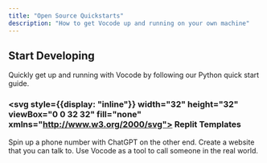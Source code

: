 ```yaml
---
title: "Open Source Quickstarts"
description: "How to get Vocode up and running on your own machine"
---
```


## Start Developing

<CardGroup>
  <Card
    title="Python Quick Start"
    icon="circle-play"
    href="/open-source/python-quickstart"
  >
    Quickly get up and running with Vocode by following our Python quick start
    guide.
  </Card>
</CardGroup>

### <span><svg style={{display: "inline"}} width="32" height="32" viewBox="0 0 32 32" fill="none" xmlns="http://www.w3.org/2000/svg"> <defs></defs> <path    d="M7 5.5C7 4.67157 7.67157 4 8.5 4H15.5C16.3284 4 17 4.67157 17 5.5V12H8.5C7.67157 12 7 11.3284 7 10.5V5.5Z"    fill="#F26207"  ></path> <path    d="M17 12H25.5C26.3284 12 27 12.6716 27 13.5V18.5C27 19.3284 26.3284 20 25.5 20H17V12Z"    fill="#F26207"  ></path> <path    d="M7 21.5C7 20.6716 7.67157 20 8.5 20H17V26.5C17 27.3284 16.3284 28 15.5 28H8.5C7.67157 28 7 27.3284 7 26.5V21.5Z"    fill="#F26207"  ></path></svg> Replit Templates</span>

<CardGroup>
  <Card
    title="Phone Call Server"
    icon="phone"
    href="https://replit.com/@vocode/Self-hosted-Telephony-Server"
  >
    Spin up a phone number with ChatGPT on the other end.
  </Card>
  <Card
    title="React Conversation"
    icon="browser"
    href="https://replit.com/@vocode/Simple-Conversation"
  >
    Create a website that you can talk to.
  </Card>
  <Card
    title="LangChain Agent"
    icon="browser"
    href="https://replit.com/@vocode/LangChain-Agent"
  >
    Use Vocode as a tool to call someone in the real world.
  </Card>
</CardGroup>

